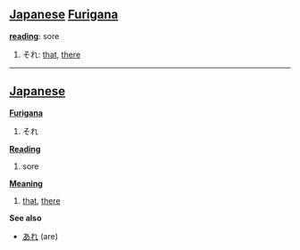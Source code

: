 == [[Japanese]] [[Furigana]] ==                             

'''[[reading]]''': sore

# それ: [[that]], [[there]]

----

== [[Japanese]] ==                                          

'''[[Furigana]]'''
# それ

'''[[Reading]]'''
# sore

'''[[Meaning]]'''
# [[that]], [[there]]

'''See also'''
* [[あれ]] (are)